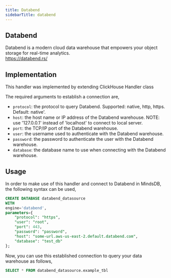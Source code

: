 ```yaml
---
title: Databend
sidebarTitle: databend
---
```


## Databend
Databend is a modern cloud data warehouse that empowers your object storage for real-time analytics.
<br>
https://databend.rs/

## Implementation
This handler was implemented by extending  ClickHouse Handler class

The required arguments to establish a connection are,
* `protocol`: the protocol to query Databend. Supported: native, http, https. Default: native'.
* `host`: the host name or IP address of the Databend warehouse. NOTE: use \'127.0.0.1\' instead of \'localhost\' to connect to local server.
* `port`: the TCP/IP port of the Databend warehouse.
* `user`: the username used to authenticate with the Databend warehouse.
* `password`: the password to authenticate the user with the Databend warehouse.
* `database`: the database name to use when connecting with the Databend warehouse.

## Usage
In order to make use of this handler and connect to Databend in MindsDB, the following syntax can be used,
~~~~sql
CREATE DATABASE databend_datasource
WITH
engine='databend',
parameters={
    "protocol": "https",
    "user": "root",
    "port": 443,
    "password": "password",
    "host": "some-url.aws-us-east-2.default.databend.com",
    "database": "test_db"
};
~~~~

Now, you can use this established connection to query your data warehouse as follows,
~~~~sql
SELECT * FROM databend_datasource.example_tbl
~~~~